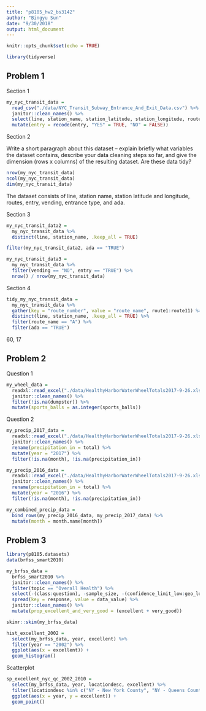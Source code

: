 ```yaml
---
title: "p8105_hw2_bs3142"
author: "Bingyu Sun"
date: "9/30/2018"
output: html_document
---
```


```r
knitr::opts_chunk$set(echo = TRUE)
```

```r
library(tidyverse)
```

## Problem 1

Section 1

```r
my_nyc_transit_data = 
  read_csv("./data/NYC_Transit_Subway_Entrance_And_Exit_Data.csv") %>%
  janitor::clean_names() %>%
  select(line, station_name, station_latitude, station_longitude, route1:route11, entry, vending, entrance_type, ada) %>%
  mutate(entry = recode(entry, "YES" = TRUE, "NO" = FALSE))
```


Section 2

Write a short paragraph about this dataset – explain briefly what variables the dataset contains, describe your data cleaning steps so far, and give the dimension (rows x columns) of the resulting dataset. Are these data tidy?

```r
nrow(my_nyc_transit_data)
ncol(my_nyc_transit_data)
dim(my_nyc_transit_data)
```

The dataset consists of line, station name, station latitude and longitude, routes, entry, vending, entrance type, and ada. 

Section 3

```r
my_nyc_transit_data2 = 
  my_nyc_transit_data %>%
  distinct(line, station_name, .keep_all = TRUE)

filter(my_nyc_transit_data2, ada == "TRUE")

my_nyc_transit_data3 =
  my_nyc_transit_data %>%
  filter(vending == "NO", entry == "TRUE") %>%
  nrow() / nrow(my_nyc_transit_data)

```

Section 4

```r
tidy_my_nyc_transit_data =
  my_nyc_transit_data %>%
  gather(key = "route_number", value = "route_name", route1:route11) %>%
  distinct(line, station_name, .keep_all = TRUE) %>%
  filter(route_name == "A") %>%
  filter(ada == "TRUE")
```

60, 17

## Problem 2

Question 1
```r
my_wheel_data =
  readxl::read_excel("./data/HealthyHarborWaterWheelTotals2017-9-26.xlsx", sheet = 1, range = ("A2:N258")) %>%
  janitor::clean_names() %>%
  filter(!is.na(dumpster)) %>%
  mutate(sports_balls = as.integer(sports_balls))
```

Question 2
```r
my_precip_2017_data = 
  readxl::read_excel("./data/HealthyHarborWaterWheelTotals2017-9-26.xlsx", sheet = 3, skip = 1) %>%
  janitor::clean_names() %>%
  rename(precipitation_in = total) %>%
  mutate(year = "2017") %>%
  filter(!is.na(month), !is.na(precipitation_in))
```

```r
my_precip_2016_data =
  readxl::read_excel("./data/HealthyHarborWaterWheelTotals2017-9-26.xlsx", sheet = 4, skip = 1) %>%
  janitor::clean_names() %>%
  rename(precipitation_in = total) %>%
  mutate(year = "2016") %>%
  filter(!is.na(month), !is.na(precipitation_in))
```

```r
my_combined_precip_data =
  bind_rows(my_precip_2016_data, my_precip_2017_data) %>%
  mutate(month = month.name[month])
```

## Problem 3

```r
library(p8105.datasets)
data(brfss_smart2010)
```

```r
my_brfss_data = 
  brfss_smart2010 %>%
  janitor::clean_names() %>%
  filter(topic == "Overall Health") %>%
  select(-(class:question), -sample_size, -(confidence_limit_low:geo_location)) %>%
  spread(key = response, value = data_value) %>%
  janitor::clean_names() %>%
  mutate(prop_excellent_and_very_good = (excellent + very_good))
```

```r
skimr::skim(my_brfss_data)
```

```r
hist_excellent_2002 = 
  select(my_brfss_data, year, excellent) %>%
  filter(year == "2002") %>%
  ggplot(aes(x = excellent)) +
  geom_histogram()
```

Scatterplot
```r
sp_excellent_nyc_qc_2002_2010 =
  select(my_brfss_data, year, locationdesc, excellent) %>%
  filter(locationdesc %in% c("NY - New York County", "NY - Queens County")) %>%
  ggplot(aes(x = year, y = excellent)) +
  geom_point()
```

